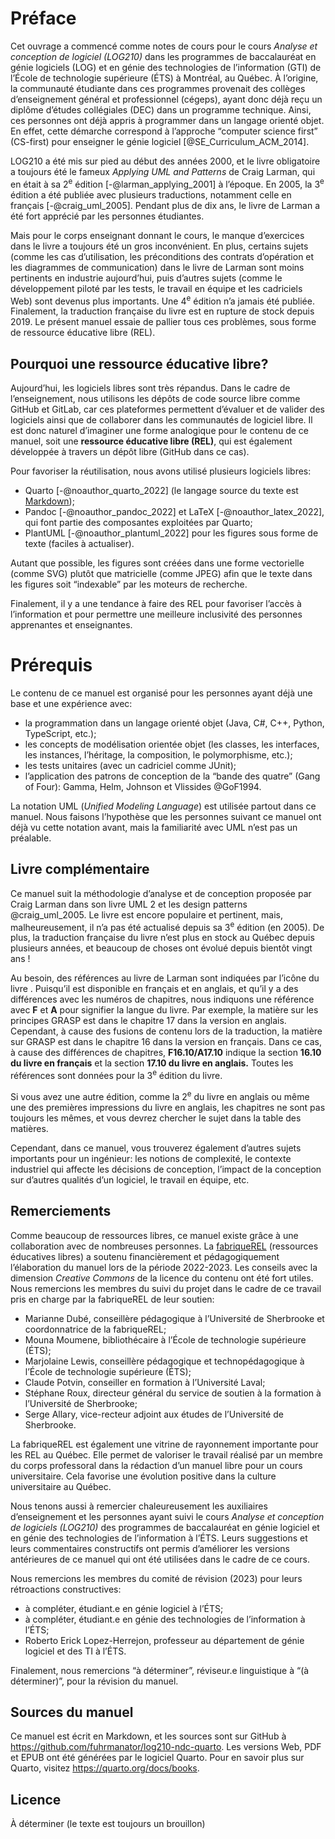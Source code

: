 # Préface {.unnumbered}

Cet ouvrage a commencé comme notes de cours pour le cours _Analyse et conception de logiciel (LOG210)_ dans les programmes de baccalauréat en génie logiciels (LOG) et en génie des technologies de l'information (GTI) de l'École de technologie supérieure (ÉTS) à Montréal, au Québec.
À l'origine, la communauté étudiante dans ces programmes provenait des collèges d'enseignement général et professionnel (cégeps), ayant donc déjà reçu un diplôme d'études collégiales (DEC) dans un programme technique. 
Ainsi, ces personnes ont déjà appris à programmer dans un langage orienté objet.
En effet, cette démarche correspond à l'approche "computer science first" (CS-first) pour enseigner le génie logiciel [@SE_Curriculum_ACM_2014].

LOG210 a été mis sur pied au début des années 2000, et le livre obligatoire a toujours été le fameux _Applying UML and Patterns_ de Craig Larman, qui en était à sa 2^e^ édition [-@larman_applying_2001] à l'époque.
En 2005, la 3^e^ édition a été publiée avec plusieurs traductions, notamment celle en français [-@craig_uml_2005].
Pendant plus de dix ans, le livre de Larman a été fort apprécié par les personnes étudiantes.

Mais pour le corps enseignant donnant le cours, le manque d'exercices dans le livre a toujours été un gros inconvénient.
En plus, certains sujets (comme les cas d'utilisation, les préconditions des contrats d'opération et les diagrammes de communication) dans le livre de Larman sont moins pertinents en industrie aujourd'hui, puis d'autres sujets (comme le développement piloté par les tests, le travail en équipe et les cadriciels Web) sont devenus plus importants.
Une 4^e^ édition n'a jamais été publiée. 
Finalement, la traduction française du livre est en rupture de stock depuis 2019.
Le présent manuel essaie de pallier tous ces problèmes, sous forme de ressource éducative libre (REL).

## Pourquoi une ressource éducative libre? {.unnumbered}

Aujourd'hui, les logiciels libres sont très répandus.
Dans le cadre de l'enseignement, nous utilisons les dépôts de code source libre comme GitHub et GitLab, car ces plateformes permettent d'évaluer et de valider des logiciels ainsi que de collaborer dans les communautés de logiciel libre.
Il est donc naturel d'imaginer une forme analogique pour le contenu de ce manuel, soit une **ressource éducative libre (REL)**, qui est également développée à travers un dépôt libre (GitHub dans ce cas). 

Pour favoriser la réutilisation, nous avons utilisé plusieurs logiciels libres:

- Quarto [-@noauthor_quarto_2022] (le langage source du texte est [Markdown](https://quarto.org/docs/authoring/markdown-basics.html));
- Pandoc [-@noauthor_pandoc_2022] et LaTeX [-@noauthor_latex_2022], qui font partie des composantes exploitées par Quarto; 
- PlantUML [-@noauthor_plantuml_2022] pour les figures sous forme de texte (faciles à actualiser).

Autant que possible, les figures sont créées dans une forme vectorielle (comme SVG) plutôt que matricielle (comme JPEG) afin que le texte dans les figures soit "indexable" par les moteurs de recherche.

Finalement, il y a une tendance à faire des REL pour favoriser l'accès à l'information et pour permettre une meilleure inclusivité des personnes apprenantes et enseignantes.  

# Prérequis

Le contenu de ce manuel est organisé pour les personnes ayant déjà une base et une expérience avec:

- la programmation dans un langage orienté objet (Java, C#, C++, Python, TypeScript, etc.);
- les concepts de modélisation orientée objet (les classes, les interfaces, les instances, l'héritage, la composition, le polymorphisme, etc.);
- les tests unitaires (avec un cadriciel comme JUnit);
- l'application des patrons de conception de la "bande des quatre" (Gang of Four): Gamma, Helm, Johnson et Vlissides @GoF1994.

La notation UML (*Unified Modeling Language*) est utilisée partout dans ce manuel.
Nous faisons l'hypothèse que les personnes suivant ce manuel ont déjà vu cette notation avant, mais la familiarité avec UML n'est pas un préalable.

<!-- Voici le descriptif du cours, selon le plan de cours:

::: {.callout-important icon="false" appearance="simple"}
À la suite de ce cours, l'étudiant sera en mesure:

- de maîtriser et appliquer des patrons de conception logicielle;
- de concevoir un logiciel orienté objet en appliquant un ensemble de principes et des méthodes heuristiques de génie logiciel;
- de réaliser un logiciel en suivant un processus itératif et évolutif incluant les activités d'analyse et de conception par objets.

Méthodes et techniques de modélisation orientés objet, langage de modélisation, cas d'utilisation, analyse orientée objet, modèle du domaine, conception et programmation orientées objet, principes GRASP, patrons de conception, processus itératif et évolutif.

Séances de laboratoire axées sur l'application des notions d'analyse, de conception et de programmation orientées objet vues en classe. Mise en œuvre d'un modèle d'objet à partir d'une spécification de logiciel et à l'aide d'un langage orienté objet contemporain. Conception d'applications utilisant les outils UML ainsi que des techniques et des outils utiles au génie logiciel, tels qu'un environnement de développement intégré, la compilation automatique et les tests automatiques.
::: -->

## Livre complémentaire

Ce manuel suit la méthodologie d'analyse et de conception proposée par Craig Larman dans son livre UML 2 et les design patterns @craig_uml_2005.
Le livre est encore populaire et pertinent, mais, malheureusement, il n'a pas été actualisé depuis sa 3^e^ édition (en 2005).
De plus, la traduction française du livre n'est plus en stock au Québec depuis plusieurs années, et beaucoup de choses ont évolué depuis bientôt vingt ans !

::: {.callout-note}
Au besoin, des références au livre de Larman sont indiquées par l'icône du livre \faBook<i class="fa-solid fa-book"></i>.
Puisqu'il est disponible en français et en anglais, et qu'il y a des différences avec les numéros de chapitres, nous indiquons une référence avec **F** et **A** pour signifier la langue du livre.
Par exemple, la matière sur les principes GRASP est dans le chapitre 17 dans la version en anglais.
Cependant, à cause des fusions de contenu lors de la traduction, la matière sur GRASP est dans le chapitre 16 dans la version en français.
Dans ce cas, à cause des différences de chapitres, **F16.10/A17.10** indique la section **16.10 du livre en français** et la section **17.10 du livre en anglais.**
Toutes les références sont données pour la 3^e^ édition du livre.
:::

::: {.callout-caution}
Si vous avez une autre édition, comme la 2^e^ du livre en anglais ou même une des premières impressions du livre en anglais, les chapitres ne sont pas toujours les mêmes, et vous devrez chercher le sujet dans la table des matières.
:::

Cependant, dans ce manuel, vous trouverez également d'autres sujets importants pour un ingénieur: les notions de complexité, le contexte industriel qui affecte les décisions de conception, l'impact de la conception sur d'autres qualités d'un logiciel, le travail en équipe, etc.

## Remerciements {.unnumbered}

Comme beaucoup de ressources libres, ce manuel existe grâce à une collaboration avec de nombreuses personnes.
La [fabriqueREL](https://fabriquerel.org) (ressources éducatives libres) a soutenu financièrement et pédagogiquement l'élaboration du manuel lors de la période 2022-2023.
Les conseils avec la dimension _Creative Commons_ de la licence du contenu ont été fort utiles.
Nous remercions les membres du suivi du projet dans le cadre de ce travail pris en charge par la fabriqueREL de leur soutien:

- Marianne Dubé, conseillère pédagogique à l'Université de Sherbrooke et coordonnatrice de la fabriqueREL;
- Mouna Moumene, bibliothécaire à l'École de technologie supérieure (ÉTS);
- Marjolaine Lewis, conseillère pédagogique et technopédagogique à l'École de technologie supérieure (ÉTS);
- Claude Potvin, conseiller en formation à l'Université Laval;
- Stéphane Roux, directeur général du service de soutien à la formation à l'Université de Sherbrooke;
- Serge Allary, vice-recteur adjoint aux études de l'Université de Sherbrooke.

La fabriqueREL est également une vitrine de rayonnement importante pour les REL au Québec.
Elle permet de valoriser le travail réalisé par un membre du corps professoral dans la rédaction d'un manuel libre pour un cours universitaire.
Cela favorise une évolution positive dans la culture universitaire au Québec.

Nous tenons aussi à remercier chaleureusement les auxiliaires d'enseignement et les personnes ayant suivi le cours _Analyse et conception de logiciels (LOG210)_ des programmes de baccalauréat en génie logiciel et en génie des technologies de l'information à l'ÉTS.
Leurs suggestions et leurs commentaires constructifs ont permis d'améliorer les versions antérieures de ce manuel qui ont été utilisées dans le cadre de ce cours.

Nous remercions les membres du comité de révision (2023) pour leurs rétroactions constructives:

- à compléter, étudiant.e en génie logiciel à l'ÉTS;
- à compléter, étudiant.e en génie des technologies de l'information à l'ÉTS;
- Roberto Erick Lopez-Herrejon, professeur au département de génie logiciel et des TI à l'ÉTS.

Finalement, nous remercions "à déterminer", réviseur.e linguistique à "(à déterminer)", pour la révision du manuel.

## Sources du manuel

Ce manuel est écrit en Markdown, et les sources sont sur GitHub à <https://github.com/fuhrmanator/log210-ndc-quarto>.
Les versions Web, PDF et EPUB ont été générées par le logiciel Quarto.
Pour en savoir plus sur Quarto, visitez <https://quarto.org/docs/books>.

## Licence

À déterminer (le texte est toujours un brouillon)
<!-- [![Licence Creative Commons](https://i.creativecommons.org/l/by-sa/4.0/88x31.png)](http://creativecommons.org/licenses/by-sa/4.0/) Cette œuvre est mise à disposition selon les termes de la [Licence Creative Commons Attribution - Partage dans les Mêmes Conditions 4.0 International](http://creativecommons.org/licenses/by-sa/4.0/). -->